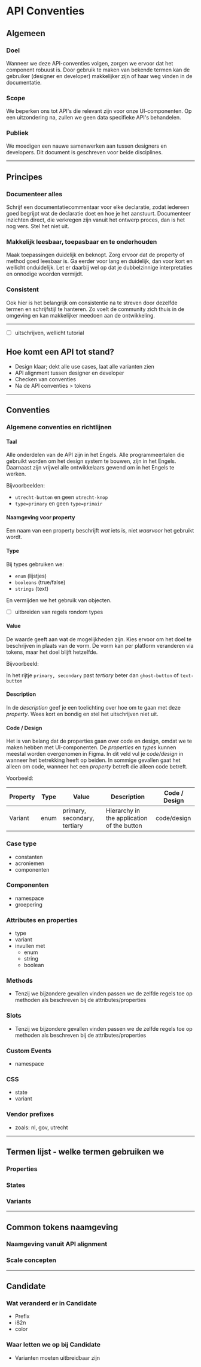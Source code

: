 # API Conventies

## Algemeen

### Doel

Wanneer we deze API-conventies volgen, zorgen we ervoor dat het component robuust is. Door gebruik te maken van bekende termen kan de gebruiker (designer en developer) makkelijker zijn of haar weg vinden in de documentatie.

### Scope

We beperken ons tot API's die relevant zijn voor onze UI-componenten. Op een uitzondering na, zullen we geen data specifieke API's behandelen.

### Publiek

We moedigen een nauwe samenwerken aan tussen designers en developers. Dit document is geschreven voor beide disciplines.

---

## Principes

### Documenteer alles

Schrijf een documentatiecommentaar voor elke declaratie, zodat iedereen goed begrijpt wat de declaratie doet en hoe je het aanstuurt. Documenteer inzichten direct, die verkregen zijn vanuit het ontwerp proces, dan is het nog vers. Stel het niet uit.

### Makkelijk leesbaar, toepasbaar en te onderhouden

Maak toepassingen duidelijk en beknopt. Zorg ervoor dat de property of method goed leesbaar is. Ga eerder voor lang en duidelijk, dan voor kort en wellicht onduidelijk. Let er daarbij wel op dat je dubbelzinnige interpretaties en onnodige woorden vermijdt.

### Consistent

Ook hier is het belangrijk om consistentie na te streven door dezelfde termen en schrijfstijl te hanteren. Zo voelt de community zich thuis in de omgeving en kan makkelijker meedoen aan de ontwikkeling.

---

- [ ]  uitschrijven, wellicht tutorial

## Hoe komt een API tot stand?

- Design klaar; dekt alle use cases, laat alle varianten zien
- API alignment tussen designer en developer
- Checken van conventies
- Na de API conventies > tokens

---

## Conventies

### Algemene conventies en richtlijnen

#### Taal

Alle onderdelen van de API zijn in het Engels. Alle programmeertalen die gebruikt worden om het design system te bouwen, zijn in het Engels. Daarnaast zijn vrijwel alle ontwikkelaars gewend om in het Engels te werken.

Bijvoorbeelden:

- `utrecht-button` en geen `utrecht-knop`
- `type=primary` en geen `type=primair`

#### Naamgeving voor property

Een naam van een property beschrijft *wat* iets is, niet *waarvoor* het gebruikt wordt.

#### Type

Bij types gebruiken we:

- `enum` (lijstjes)
- `booleans` (true/false)
- `strings` (text)

En vermijden we het gebruik van objecten.

- [ ]  uitbreiden van regels rondom types

#### Value

De waarde geeft aan wat de mogelijkheden zijn. Kies ervoor om het doel te beschrijven in plaats van de vorm. De vorm kan per platform veranderen via tokens, maar het doel blijft hetzelfde.

Bijvoorbeeld:

In het rijtje `primary, secondary` past *tertiary* beter dan `ghost-button` of `text-button`

#### Description

In de *description* geef je een toelichting over hoe om te gaan met deze *property*. Wees kort en bondig en stel het uitschrijven niet uit.

#### Code / Design

Het is van belang dat de properties gaan over code en design, omdat we te maken hebben met UI-componenten. De *properties* en *types* kunnen meestal worden overgenomen in Figma. In dit veld vul je c*ode/design* in wanneer het betrekking heeft op beiden. In sommige gevallen gaat het alleen om code, wanneer het een *property* betreft die alleen code betreft.

Voorbeeld:

| Property | Type | Value | Description | Code / Design |
| --- | --- | --- | --- | --- |
| Variant | enum | primary, secondary, tertiary | Hierarchy in the application of the button | code/design |

### Case type

- constanten
- acroniemen
- componenten

### Componenten

- namespace
- groepering

### Attributes en properties

- type
- variant
- invullen met
    - enum
    - string
    - boolean

### Methods

- Tenzij we bijzondere gevallen vinden passen we de zelfde regels toe op methoden als beschreven bij de attributes/properties

### Slots

- Tenzij we bijzondere gevallen vinden passen we de zelfde regels toe op methoden als beschreven bij de attributes/properties

### Custom Events

- namespace

### CSS

- state
- variant

### Vendor prefixes

- zoals: nl, gov, utrecht

---

## Termen lijst - welke termen gebruiken we

### Properties

### States

### Variants

---

## Common tokens naamgeving

### Naamgeving vanuit API alignment

### Scale concepten

---

## Candidate

### Wat veranderd er in Candidate

- Prefix
- i82n
- color

### Waar letten we op bij Candidate

- Varianten moeten uitbreidbaar zijn